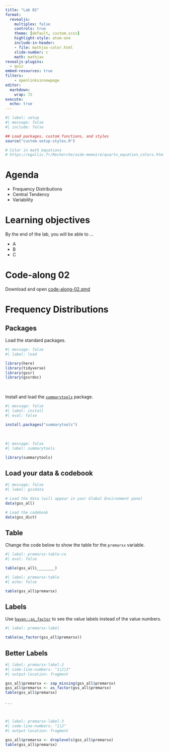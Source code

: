```yaml
---
title: "Lab 02"
format:
  revealjs:
    multiplex: false
    controls: true
    theme: [default, custom.scss]
    highlight-style: atom-one
    include-in-header:
    - file: mathjax-color.html
    slide-number: c
    math: mathjax
revealjs-plugins:
  - quiz
embed-resources: true
filters:
    - openlinksinnewpage
editor: 
  markdown: 
    wrap: 72
execute: 
  echo: true
---
```


```r

#| label: setup
#| message: false
#| include: false

## Load packages, custom functions, and styles
source("custom-setup-styles.R")

# Color in math equations
# https://egallic.fr/Recherche/aide-memoire/quarto_equation_colors.html#colors-in-equations-with-revealjs
```

# Agenda {data-menu-title="Agenda" background-image="images/calendar.png" background-size="100px" background-repeat="repeat"}

-   Frequency Distributions
-   Central Tendency
-   Variability

# Learning objectives

By the end of the lab, you will be able to ...

-   A
-   B
-   C

# Code-along 02

Download and open [code-along-02.qmd]()

# Frequency Distributions {.theme-section}

## Packages

Load the standard packages.

```r
#| message: false
#| label: load

library(here)
library(tidyverse)
library(gssr)
library(gssrdoc)
```

<br>

Install and load the
[`summarytools`](https://cran.r-project.org/web/packages/summarytools/vignettes/introduction.html)
package.

```r
#| message: false
#| label: install
#| eval: false

install.packages("summarytools")
```

<br>

```r
#| message: false
#| label: summarytools

library(summarytools)
```

## Load your data & codebook

```r
#| message: false
#| label: gssdata

# Load the data (will appear in your Global Environment pane)
data(gss_all)

# Load the codebook
data(gss_dict)


```

## Table

Change the code below to show the table for the `premarsx` variable.

```r
#| label: premarsx-table-ca
#| eval: false

table(gss_all$________)
```

```r
#| label: premarsx-table
#| echo: false

table(gss_all$premarsx)
```

## Labels

Use
[`haven::as_factor`](https://haven.tidyverse.org/reference/as_factor.html)
to see the value labels instead of the value numbers.

```r
#| label: premarsx-label

table(as_factor(gss_all$premarsx))
```

## Better Labels

```r
#| label: premarsx-label-2
#| code-line-numbers: "1|2|3"
#| output-location: fragment

gss_all$premarsx <- zap_missing(gss_all$premarsx)
gss_all$premarsx <- as_factor(gss_all$premarsx)
table(gss_all$premarsx)
```

. . .

<br>

```r
#| label: premarsx-label-3
#| code-line-numbers: "1|2"
#| output-location: fragment

gss_all$premarsx <- droplevels(gss_all$premarsx)
table(gss_all$premarsx)
```
